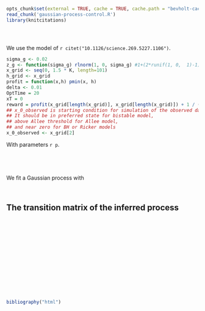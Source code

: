 ```r
opts_chunk$set(external = TRUE, cache = TRUE, cache.path = "bevholt-cache/")
read_chunk('gaussian-process-control.R')
library(knitcitations)
```


```r
```

```r
```

```r
```




We use the model of `r citet("10.1126/science.269.5227.1106")`.


```r
sigma_g <- 0.02
z_g <- function(sigma_g) rlnorm(1, 0, sigma_g) #1+(2*runif(1, 0,  1)-1)*sigma_g #
x_grid <- seq(0, 1.5 * K, length=101)
h_grid <- x_grid
profit = function(x,h) pmin(x, h)
delta <- 0.01
OptTime = 20
xT = 0
reward = profit(x_grid[length(x_grid)], x_grid[length(x_grid)]) + 1 / (1 - delta) ^ OptTime 
## x_0_observed is starting condition for simulation of the observed data.  
## It should be in preferred state for bistable model, 
## above Allee threshold for Allee model, 
## and near zero for BH or Ricker models
x_0_observed <- x_grid[2] 
```

With parameters `r p`. 

```r
```

```r
```

```r
```



```r
```

We fit a Gaussian process with 

```r
```

```r
```


## The transition matrix of the inferred process

```r
```

```r
```

```r
```

```r
```

```r
```


```r
```

```r
```

```r
```


```r
```


```r
```

```r
```


```r
```


```r
```


```r
```

```r
```

```r
bibliography("html")
```
